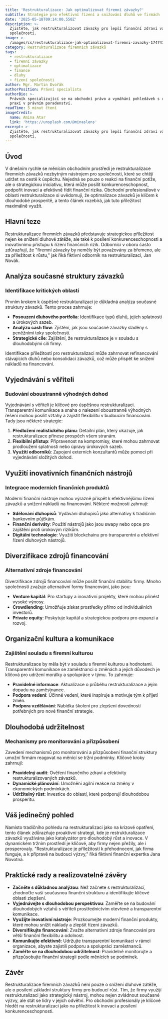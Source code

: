 ```yaml
---
title: 'Restrukturalizace: Jak optimalizovat firemní závazky?'
subtitle: Strategie pro efektivní řízení a snižování dluhů ve firmách
date: '2025-05-18T09:14:00.550Z'
description: >-
  Zjistěte, jak restrukturalizovat závazky pro lepší finanční zdraví vaší
  společnosti.
image: >-
  /images/cs/restrukturalizace-jak-optimalizovat-firemni-zavazky-1747473240411.jpg
category: Restrukturalizace firemních závazků
tags:
  - restrukturalizace
  - firemní závazky
  - optimalizace
  - finance
  - dluhy
  - řízení společnosti
author: Mgr. Martin Dvořák
authorPosition: Právní specialista
authorBio: >-
  Právník specializující se na obchodní právo a vymáhání pohledávek s rozsáhlou
  praxí v právním poradenství.
readTime: 5 minut čtení
imageCredit:
  name: Amina Atar
  link: 'https://unsplash.com/@minaslens'
excerpt: >-
  Zjistěte, jak restrukturalizovat závazky pro lepší finanční zdraví vaší
  společnosti.
---
```

## Úvod

V dnešním rychle se měnícím obchodním prostředí je restrukturalizace firemních závazků nezbytným nástrojem pro společnosti, které se chtějí udržet na cestě k úspěchu. Nejedná se pouze o reakci na finanční potíže, ale o strategickou iniciativu, která může posílit konkurenceschopnost, podpořit inovaci a efektivně řídit finanční rizika. Obchodní profesionálové v oblasti restrukturalizace si uvědomují, že optimalizace závazků je klíčem k dlouhodobé prosperitě, a tento článek rozebírá, jak tuto příležitost maximálně využít.

## Hlavní teze

Restrukturalizace firemních závazků představuje strategickou příležitost nejen ke snížení dluhové zátěže, ale také k posílení konkurenceschopnosti a inovativnímu přístupu k řízení finančních rizik. Odborníci v oboru často zdůrazňují, že "firemní závazky by neměly být považovány za břemeno, ale za příležitost k růstu," jak říká fiktivní odborník na restrukturalizaci, Jan Novák.

## Analýza současné struktury závazků

### Identifikace kritických oblastí

Prvním krokem k úspěšné restrukturalizaci je důkladná analýza současné struktury závazků. Tento proces zahrnuje:

- **Posouzení dluhového portfolia**: Identifikace typů dluhů, jejich splatnosti a úrokových sazeb.
- **Analýzu cash flow**: Zjištění, jak jsou současné závazky sladěny s peněžními toky společnosti.
- **Strategické cíle**: Zajištění, že restrukturalizace je v souladu s dlouhodobými cíli firmy.

Identifikace příležitostí pro restrukturalizaci může zahrnovat refinancování stávajících dluhů nebo konsolidaci závazků, což může přispět ke snížení nákladů na financování.

## Vyjednávání s věřiteli

### Budování oboustranně výhodných dohod

Vyjednávání s věřiteli je klíčové pro úspěšnou restrukturalizaci. Transparentní komunikace a snaha o nalezení oboustranně výhodných řešení mohou posílit vztahy a zajistit flexibilitu v budoucím financování. Tady jsou některé strategie:

1. **Předložení realistického plánu**: Detailní plán, který ukazuje, jak restrukturalizace přinese prospěch všem stranám.
2. **Flexibilní přístup**: Připravenost na kompromisy, které mohou zahrnovat prodloužení splatnosti nebo úpravy úrokových sazeb.
3. **Využití odborníků**: Zapojení externích konzultantů může pomoci při vyjednávání složitých dohod.

## Využití inovativních finančních nástrojů

### Integrace moderních finančních produktů

Moderní finanční nástroje mohou výrazně přispět k efektivnějšímu řízení závazků a snížení nákladů na financování. Některé možnosti zahrnují:

- **Sdělování dluhopisů**: Vydávání dluhopisů jako alternativy k tradičním bankovním půjčkám.
- **Finanční deriváty**: Použití nástrojů jako jsou swapy nebo opce pro zajištění proti úrokovým rizikům.
- **Digitální technologie**: Využití blockchainu pro transparentní a efektivní řízení dluhových nástrojů.

## Diverzifikace zdrojů financování

### Alternativní zdroje financování

Diverzifikace zdrojů financování může posílit finanční stabilitu firmy. Mnoho společností zvažuje alternativní formy financování, jako jsou:

- **Venture kapitál**: Pro startupy a inovativní projekty, které mohou přinést vysoké výnosy.
- **Crowdlending**: Umožňuje získat prostředky přímo od individuálních investorů.
- **Private equity**: Poskytuje kapitál a strategickou podporu pro expanzi a rozvoj.

## Organizační kultura a komunikace

### Zajištění souladu s firemní kulturou

Restrukturalizace by měla být v souladu s firemní kulturou a hodnotami. Transparentní komunikace se zaměstnanci o změnách a jejich důvodech je klíčová pro udržení morálky a spolupráce v týmu. To zahrnuje:

- **Pravidelné informace**: Aktualizace o průběhu restrukturalizace a jejím dopadu na zaměstnance.
- **Podpora vedení**: Účinné vedení, které inspiruje a motivuje tým k přijetí změn.
- **Podpora vzdělávání**: Nabídka školení pro zlepšení dovedností potřebných pro nové finanční strategie.

## Dlouhodobá udržitelnost

### Mechanismy pro monitorování a přizpůsobení

Zavedení mechanismů pro monitorování a přizpůsobení finanční struktury umožní firmám reagovat na měnící se tržní podmínky. Klíčové kroky zahrnují:

- **Pravidelný audit**: Ověření finančního zdraví a efektivity restrukturalizovaných závazků.
- **Dynamické plánování**: Umožnění agilní reakce na změny v ekonomických podmínkách.
- **Udržitelný růst**: Investice do oblastí, které podporují dlouhodobou prosperitu.

## Váš jedinečný pohled

Namísto tradičního pohledu na restrukturalizaci jako na krizové opatření, tento článek zdůrazňuje proaktivní strategii, kde je restrukturalizace závazků využívána jako katalyzátor pro dlouhodobý růst a inovace. V dynamickém tržním prostředí je klíčové, aby firmy nejen přežily, ale i prosperovaly. "Restrukturalizace je příležitostí k přehodnocení, jak firma funguje, a k přípravě na budoucí výzvy," říká fiktivní finanční expertka Jana Novotná.

## Praktické rady a realizovatelné závěry

- **Začněte s důkladnou analýzou**: Než začnete s restrukturalizací, zhodnoťte vaši současnou finanční strukturu a identifikujte klíčové oblasti zlepšení.
- **Vyjednávejte s dlouhodobou perspektivou**: Zaměřte se na budování dlouhodobých vztahů s věřiteli prostřednictvím otevřené a transparentní komunikace.
- **Využijte inovativní nástroje**: Prozkoumejte moderní finanční produkty, které mohou snížit náklady a zlepšit řízení závazků.
- **Diversifikujte financování**: Zvažte alternativní zdroje financování pro větší finanční flexibilitu a odolnost.
- **Komunikujte efektivně**: Udržujte transparentní komunikaci v rámci organizace, abyste zajistili podporu a spolupráci zaměstnanců.
- **Zaměřte se na dlouhodobou udržitelnost**: Pravidelně monitorujte a přizpůsobujte finanční strategii podle měnících se podmínek.

## Závěr

Restrukturalizace firemních závazků není pouze o snížení dluhové zátěže, ale o posílení základní struktury firmy pro budoucí růst. Tím, že firmy využijí restrukturalizaci jako strategický nástroj, mohou nejen zvládnout současné výzvy, ale stát se lídry v jejich odvětví. Pro obchodní profesionály je klíčové hledět na restrukturalizaci jako na příležitost k inovaci a posílení konkurenceschopnosti.
